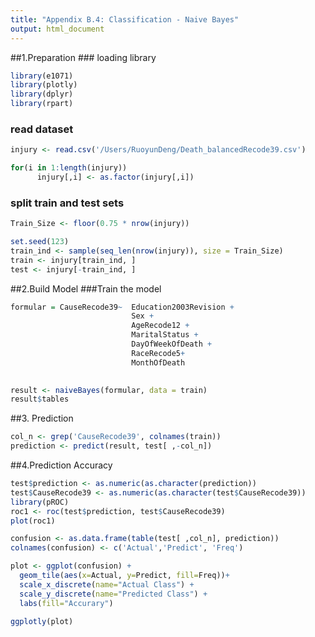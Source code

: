 ```yaml
---
title: "Appendix B.4: Classification - Naive Bayes"
output: html_document
---
```

##1.Preparation 
### loading library
```r
library(e1071)
library(plotly)
library(dplyr)
library(rpart)
```

### read dataset
```r
injury <- read.csv('/Users/RuoyunDeng/Death_balancedRecode39.csv')

for(i in 1:length(injury))
      injury[,i] <- as.factor(injury[,i])
```

### split train and test sets
```r
Train_Size <- floor(0.75 * nrow(injury))

set.seed(123)
train_ind <- sample(seq_len(nrow(injury)), size = Train_Size)
train <- injury[train_ind, ]
test <- injury[-train_ind, ]
```

##2.Build Model
###Train the model
```r
formular = CauseRecode39~  Education2003Revision +
                           Sex +
                           AgeRecode12 +  
                           MaritalStatus + 
                           DayOfWeekOfDeath + 
                           RaceRecode5+
                           MonthOfDeath
                     

result <- naiveBayes(formular, data = train)
result$tables

```

##3. Prediction
```r
col_n <- grep('CauseRecode39', colnames(train))
prediction <- predict(result, test[ ,-col_n])


```

##4.Prediction Accuracy
```r
test$prediction <- as.numeric(as.character(prediction))
test$CauseRecode39 <- as.numeric(as.character(test$CauseRecode39))
library(pROC)
roc1 <- roc(test$prediction, test$CauseRecode39)
plot(roc1)

confusion <- as.data.frame(table(test[ ,col_n], prediction))
colnames(confusion) <- c('Actual','Predict', 'Freq')

plot <- ggplot(confusion) +
  geom_tile(aes(x=Actual, y=Predict, fill=Freq))+ 
  scale_x_discrete(name="Actual Class") + 
  scale_y_discrete(name="Predicted Class") + 
  labs(fill="Accurary")

ggplotly(plot)
```

